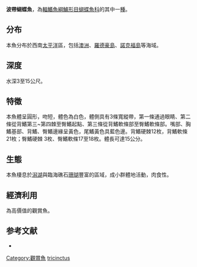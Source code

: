 {{Speciesbox
| name = 波帶蝴蝶魚
| image = Chaetodon tricinctus.jpg
| status = LC
| status_system = iucn3.1
| genus = Chaetodon
| species = tricinctus
| authority = [[Waite|Waite]], 1901
| synonyms = 
}}
'''波帶蝴蝶魚'''，為[[輻鰭魚綱|輻鰭魚綱]][[鱸形目|鱸形目]][[蝴蝶魚科|蝴蝶魚科]]的其中一[[種|種]]。

==分布==
本魚分布於西南[[太平洋|太平洋]]區，包括[[澳洲|澳洲]]、[[羅德豪島|羅德豪島]]、[[諾克福島|諾克福島]]等海域。

==深度==
水深3至15公尺。

==特徵==
本魚體呈圓形，吻短，體色為白色，體側具有3條寬縱帶，第一條通過眼睛、第二條從背鰭第三~第四棘至臀鰭起點、第三條從背鰭軟條部至臀鰭軟條部。嘴部、胸鰭基部、背鰭、臀鰭邊緣呈黃色，尾鰭黃色具藍色邊。背鰭硬棘12枚，背鰭軟條21枚；臀鰭硬棘 3枚、臀鰭軟條17至18枚。體長可達15公分。

==生態==
本魚棲息於[[潟湖|潟湖]]與臨海礁石[[珊瑚|珊瑚]]豐富的區域，成小群體地活動，肉食性。

==經濟利用==
為高價值的觀賞魚。

==参考文献==
*{{FishBase_species|genus=Chaetodon|species=tricinctus|year=2011|month=12}}
{{Taxonbar|from=Q2011723}}

[[Category:觀賞魚|Category:觀賞魚]]
[[Category:蝴蝶魚屬|tricinctus]]